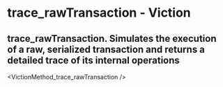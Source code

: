 # trace_rawTransaction - Viction

## trace_rawTransaction. Simulates the execution of a raw, serialized transaction and returns a detailed trace of its internal operations


<VictionMethod_trace_rawTransaction />
